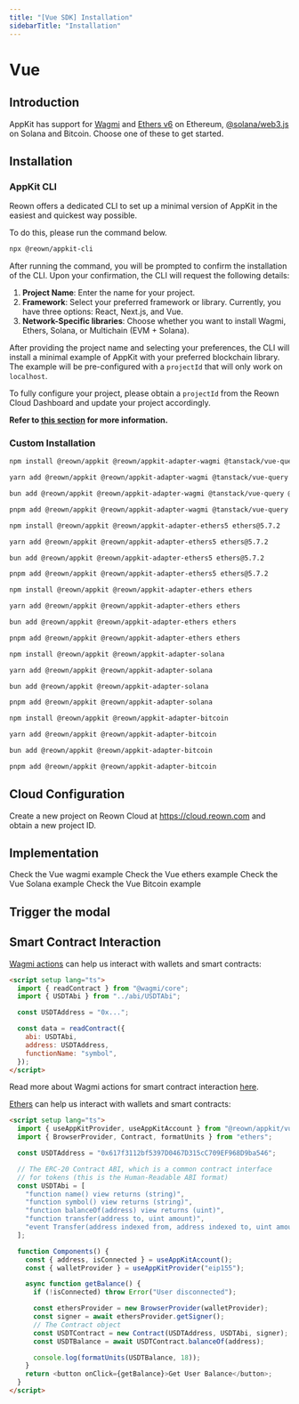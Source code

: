 ```yaml
---
title: "[Vue SDK] Installation"
sidebarTitle: "Installation"
---
```







# Vue

## Introduction

AppKit has support for [Wagmi](https://wagmi.sh/) and [Ethers v6](https://docs.ethers.org/v6/) on Ethereum, [@solana/web3.js](https://solana-labs.github.io/solana-web3.js/) on Solana and Bitcoin.
Choose one of these to get started.

## Installation

### AppKit CLI

Reown offers a dedicated CLI to set up a minimal version of AppKit in the easiest and quickest way possible.

To do this, please run the command below.

```bash
npx @reown/appkit-cli
```

After running the command, you will be prompted to confirm the installation of the CLI. Upon your confirmation, the CLI will request the following details:

1. **Project Name**: Enter the name for your project.
2. **Framework**: Select your preferred framework or library. Currently, you have three options: React, Next.js, and Vue.
3. **Network-Specific libraries**: Choose whether you want to install Wagmi, Ethers, Solana, or Multichain (EVM + Solana).

After providing the project name and selecting your preferences, the CLI will install a minimal example of AppKit with your preferred blockchain library. The example will be pre-configured with a `projectId` that will only work on `localhost`.

To fully configure your project, please obtain a `projectId` from the Reown Cloud Dashboard and update your project accordingly.

**Refer to [this section](#cloud-configuration) for more information.**

### Custom Installation

<Tabs>
<Tab title="Wagmi">

<CodeGroup>

```bash npm
npm install @reown/appkit @reown/appkit-adapter-wagmi @tanstack/vue-query @wagmi/vue viem
```

```bash Yarn
yarn add @reown/appkit @reown/appkit-adapter-wagmi @tanstack/vue-query @wagmi/vue viem
```

```bash Bun
bun add @reown/appkit @reown/appkit-adapter-wagmi @tanstack/vue-query @wagmi/vue viem
```

```bash pnpm
pnpm add @reown/appkit @reown/appkit-adapter-wagmi @tanstack/vue-query @wagmi/vue viem
```

</CodeGroup>

</Tab>
<Tab title="Ethers v5">

<CodeGroup>

```bash npm
npm install @reown/appkit @reown/appkit-adapter-ethers5 ethers@5.7.2
```

```bash Yarn
yarn add @reown/appkit @reown/appkit-adapter-ethers5 ethers@5.7.2
```

```bash Bun
bun add @reown/appkit @reown/appkit-adapter-ethers5 ethers@5.7.2
```

```bash pnpm
pnpm add @reown/appkit @reown/appkit-adapter-ethers5 ethers@5.7.2
```

</CodeGroup>

</Tab>
<Tab title="Ethers">

<CodeGroup>

```bash npm
npm install @reown/appkit @reown/appkit-adapter-ethers ethers
```

```bash Yarn
yarn add @reown/appkit @reown/appkit-adapter-ethers ethers
```

```bash Bun
bun add @reown/appkit @reown/appkit-adapter-ethers ethers
```

```bash pnpm
pnpm add @reown/appkit @reown/appkit-adapter-ethers ethers
```

</CodeGroup>

</Tab>
<Tab title="Solana">

<CodeGroup>

```bash npm
npm install @reown/appkit @reown/appkit-adapter-solana
```

```bash Yarn
yarn add @reown/appkit @reown/appkit-adapter-solana 
```

```bash Bun
bun add @reown/appkit @reown/appkit-adapter-solana
```

```bash pnpm
pnpm add @reown/appkit @reown/appkit-adapter-solana 
```

</CodeGroup>

</Tab>
<Tab title="Bitcoin">

<CodeGroup>

```bash npm
npm install @reown/appkit @reown/appkit-adapter-bitcoin
```

```bash Yarn
yarn add @reown/appkit @reown/appkit-adapter-bitcoin
```

```bash Bun
bun add @reown/appkit @reown/appkit-adapter-bitcoin
```

```bash pnpm
pnpm add @reown/appkit @reown/appkit-adapter-bitcoin
```

</CodeGroup>

</Tab>
</Tabs>

<CloudBanner />

## Cloud Configuration

Create a new project on Reown Cloud at https://cloud.reown.com and obtain a new project ID.

## Implementation

<Tabs>
<Tab title="Wagmi">
<Card title="wagmi Example" icon="github" href="https://github.com/reown-com/appkit-web-examples/tree/main/vue/vue-wagmi">
Check the Vue wagmi example
</Card>

<WagmiImplementation />

</Tab>
<Tab title="Ethers v5">

<Ethers5Implementation />

</Tab>
<Tab title="Ethers">
<Card title="ethers Example" icon="github" href="https://github.com/reown-com/appkit-web-examples/tree/main/vue/vue-ethers">
Check the Vue ethers example
</Card>

<EthersImplementation />

</Tab>
<Tab title="Solana">
<Card title="Solana Example" icon="github" href="https://github.com/reown-com/appkit-web-examples/tree/main/vue/vue-solana">
Check the Vue Solana example
</Card>
<SolanaImplementation />

</Tab>
<Tab title="Bitcoin">
<Card title="Bitcoin Example" icon="github" href="https://github.com/reown-com/appkit-web-examples/tree/main/vue/vue-bitcoin">
Check the Vue Bitcoin example
</Card>

<BitcoinImplementation />

</Tab>
</Tabs>

## Trigger the modal

<Tabs>
<Tab title="Wagmi">

<WagmiModal />

</Tab>
<Tab title="Ethers v5">

<EthersModal />

</Tab>
<Tab title="Ethers">

<EthersModal />

</Tab>
<Tab title="Solana">
  <SolanaModal />
</Tab>
<Tab title="Bitcoin">
  <BitcoinModal />
</Tab>
</Tabs>

## Smart Contract Interaction

<Tabs>
<Tab title="Wagmi">

[Wagmi actions](https://wagmi.sh/core/api/actions/readContract) can help us interact with wallets and smart contracts:

```html
<script setup lang="ts">
  import { readContract } from "@wagmi/core";
  import { USDTAbi } from "../abi/USDTAbi";

  const USDTAddress = "0x...";

  const data = readContract({
    abi: USDTAbi,
    address: USDTAddress,
    functionName: "symbol",
  });
</script>
```

Read more about Wagmi actions for smart contract interaction [here](https://wagmi.sh/core/actions/readContract).

</Tab>
<Tab title="Ethers">

[Ethers](https://docs.ethers.org/v6/) can help us interact with wallets and smart contracts:

```html
<script setup lang="ts">
  import { useAppKitProvider, useAppKitAccount } from "@reown/appkit/vue";
  import { BrowserProvider, Contract, formatUnits } from "ethers";

  const USDTAddress = "0x617f3112bf5397D0467D315cC709EF968D9ba546";

  // The ERC-20 Contract ABI, which is a common contract interface
  // for tokens (this is the Human-Readable ABI format)
  const USDTAbi = [
    "function name() view returns (string)",
    "function symbol() view returns (string)",
    "function balanceOf(address) view returns (uint)",
    "function transfer(address to, uint amount)",
    "event Transfer(address indexed from, address indexed to, uint amount)",
  ];

  function Components() {
    const { address, isConnected } = useAppKitAccount();
    const { walletProvider } = useAppKitProvider("eip155");

    async function getBalance() {
      if (!isConnected) throw Error("User disconnected");

      const ethersProvider = new BrowserProvider(walletProvider);
      const signer = await ethersProvider.getSigner();
      // The Contract object
      const USDTContract = new Contract(USDTAddress, USDTAbi, signer);
      const USDTBalance = await USDTContract.balanceOf(address);

      console.log(formatUnits(USDTBalance, 18));
    }
    return <button onClick={getBalance}>Get User Balance</button>;
  }
</script>
```

</Tab>

<Tab title="Solana">
  <SolanaPrograms />
</Tab>

</Tabs>
